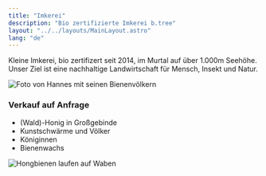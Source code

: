 ```yaml
---
title: "Imkerei"
description: "Bio zertifizierte Imkerei b.tree"
layout: "../../layouts/MainLayout.astro"
lang: "de"
---
```



Kleine Imkerei, bio zertifizert seit 2014, im Murtal auf über 1.000m Seehöhe. Unser Ziel ist eine nachhaltige Landwirtschaft für Mensch, Insekt und Natur.

<section class="hero container max-w-(--breakpoint-lg) mx-auto flex">
  <Image
    src={hannes}
    class="mx-auto"
    width={500}
    alt="Foto von Hannes mit seinen Bienenvölkern"
  />
</section>

### Verkauf auf Anfrage

- (Wald)-Honig in Großgebinde
- Kunstschwärme und Völker
- Königinnen
- Bienenwachs

<section class="hero container max-w-(--breakpoint-lg) mx-auto flex">
  <Image
    src={bees}
    class="mx-auto"
    width={500}
    alt="Hongbienen laufen auf Waben"
  />
</section>
